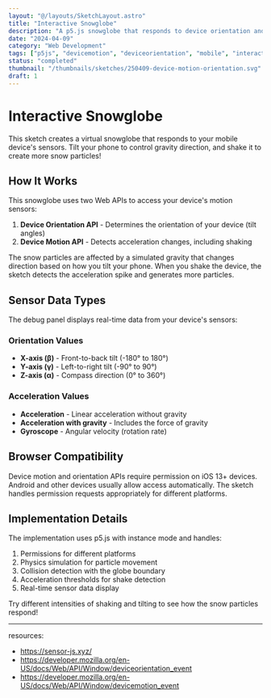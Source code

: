 ```yaml
---
layout: "@/layouts/SketchLayout.astro"
title: "Interactive Snowglobe"
description: "A p5.js snowglobe that responds to device orientation and motion"
date: "2024-04-09"
category: "Web Development"
tags: ["p5js", "devicemotion", "deviceorientation", "mobile", "interaction"]
status: "completed"
thumbnail: "/thumbnails/sketches/250409-device-motion-orientation.svg"
draft: 1
---
```



# Interactive Snowglobe

This sketch creates a virtual snowglobe that responds to your mobile device's sensors. Tilt your phone to control gravity direction, and shake it to create more snow particles!

<div className="interactive-component">
  <DeviceMotionOrientationSketch />
</div>

## How It Works

This snowglobe uses two Web APIs to access your device's motion sensors:

1. **Device Orientation API** - Determines the orientation of your device (tilt angles)
2. **Device Motion API** - Detects acceleration changes, including shaking

The snow particles are affected by a simulated gravity that changes direction based on how you tilt your phone. When you shake the device, the sketch detects the acceleration spike and generates more particles.

## Sensor Data Types

The debug panel displays real-time data from your device's sensors:

### Orientation Values
- **X-axis (β)** - Front-to-back tilt (-180° to 180°)
- **Y-axis (γ)** - Left-to-right tilt (-90° to 90°)
- **Z-axis (α)** - Compass direction (0° to 360°)

### Acceleration Values
- **Acceleration** - Linear acceleration without gravity
- **Acceleration with gravity** - Includes the force of gravity
- **Gyroscope** - Angular velocity (rotation rate)

## Browser Compatibility

Device motion and orientation APIs require permission on iOS 13+ devices. Android and other devices usually allow access automatically. The sketch handles permission requests appropriately for different platforms.

## Implementation Details

The implementation uses p5.js with instance mode and handles:

1. Permissions for different platforms
2. Physics simulation for particle movement
3. Collision detection with the globe boundary
4. Acceleration thresholds for shake detection
5. Real-time sensor data display

Try different intensities of shaking and tilting to see how the snow particles respond! 

---

resources: 
- https://sensor-js.xyz/
- https://developer.mozilla.org/en-US/docs/Web/API/Window/deviceorientation_event
- https://developer.mozilla.org/en-US/docs/Web/API/Window/devicemotion_event
